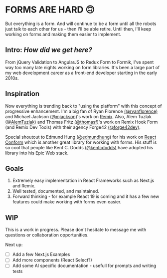 # FORMS ARE HARD 🙃
But everything is a form. And will continue to be a form until all the robots just talk to each other for us - then I'll be able retire. Until then, I'll keep working on forms and making them easier to implement.

## Intro: *How did we get here?*

From jQuery Validation to AngularJS to Redux Form to Formik, I've spent way too many late nights working on form libraries. It's been a large part of my web development career as a front-end developer starting in the early 2010s. 


## Inspiration

Now everything is trending back to "using the platform" with this concept of progressive enhancement. I'm a big fan of Ryan Florence [(@ryanflorence)](https://x.com/ryanflorence) and Michael Jackson [(@mjackson)](https://x.com/mjackson)'s work on [Remix](https://x.com/remix_run). Also, Alem Tuzlak [(@AlemTuzlak)](https://x.com/AlemTuzlak) and Thomas Fritz [(@thomasf)](https://x.com/thomasf)'s work on Remix Hook Form (and Remix Dev Tools) with their agency Forge42 [(@forge42dev)](https://x.com/forge42dev).

Special shoutout to Edmund Hung [(@edmundhung)](https://x.com/edmundhung) for his work on [React Conform](https://x.com/react_conform) which is another great library for working with forms. His stuff is so cool that people like Kent C. Dodds [(@kentcdodds)](https://x.com/kentcdodds) have adopted his library into his Epic Web stack.


## Goals

1. Extremely easy implementation in React Frameworks such as Next.js and Remix.
2. Well tested, documented, and maintained.
3. Forward thinking - for example React 19 is coming and it has a few new features could make working with forms even easier.

## WIP

This is a work in progress. Please don't hesitate to message me with questions or collaboration opportunities.

Next up:

- [ ] Add a few Next.js Examples
- [ ] Add more components (React Select?)
- [ ] Add some AI specific documentation - usefull for prompts and writing tests